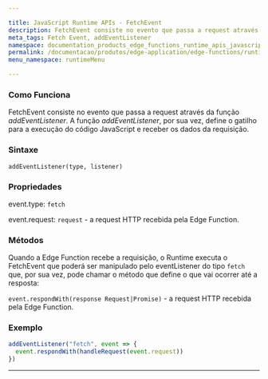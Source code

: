 ```yaml
---

title: JavaScript Runtime APIs - FetchEvent
description: FetchEvent consiste no evento que passa a request através da função addEventListener.
meta_tags: Fetch Event, addEventListener
namespace: documentation_products_edge_functions_runtime_apis_javascript_fetch_event
permalink: /documentacao/produtos/edge-application/edge-functions/runtime-apis/javascript/fetch-event/
menu_namespace: runtimeMenu

---
```


### Como Funciona

FetchEvent consiste no evento que passa a request através da função *addEventListener*. A função *addEventListener*, por sua vez, define o gatilho para a execução do código JavaScript e receber os dados da requisição.

### Sintaxe

`addEventListener(type, listener)`

### Propriedades

event.type: `fetch`

event.request: `request`  - a request HTTP recebida pela Edge Function.

### Métodos

Quando a Edge Function recebe a requisição, o Runtime executa o FetchEvent que poderá ser manipulado pelo eventListener do tipo `fetch` que, por sua vez, pode chamar o método que define o que vai ocorrer até a resposta:

`event.respondWith(response Request|Promise)` - a request HTTP recebida pela Edge Function.

### Exemplo

```js
addEventListener("fetch", event => {
  event.respondWith(handleRequest(event.request))
})
```





---

